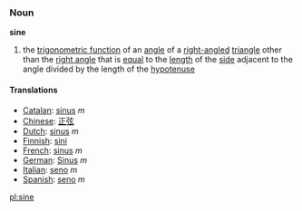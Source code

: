 ===Noun===
'''sine'''

#the [[trigonometric function]] of an [[angle]] of a [[right-angled]] [[triangle]] other than the [[right angle]] that is [[equal]] to the [[length]] of the [[side]] adjacent to the angle divided by the length of the [[hypotenuse]]

====Translations====
*[[Catalan]]: [[sinus]] ''m''
*[[Chinese]]: [[正弦]]
*[[Dutch]]: [[sinus]] ''m''
*[[Finnish]]: [[sini]]
*[[French]]: [[sinus]] ''m''
*[[German]]: [[Sinus]] ''m''
*[[Italian]]: [[seno]] ''m''
*[[Spanish]]: [[seno]] ''m''

[[pl:sine]]